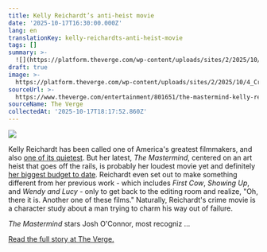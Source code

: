 ```yaml
---
title: Kelly Reichardt’s anti-heist movie
date: '2025-10-17T16:30:00.000Z'
lang: en
translationKey: kelly-reichardts-anti-heist-movie
tags: []
summary: >-
  ![](https://platform.theverge.com/wp-content/uploads/sites/2/2025/10/4_Credit_-2025-Mastermind-Movie-Inc.-All-Rights-Reserved.jpg?quality=90&strip=all&crop=0,0,...
draft: true
image: >-
  https://platform.theverge.com/wp-content/uploads/sites/2/2025/10/4_Credit_-2025-Mastermind-Movie-Inc.-All-Rights-Reserved.jpg?quality=90&#038;strip=all&#038;crop=0,0,100,100
sourceUrl: >-
  https://www.theverge.com/entertainment/801651/the-mastermind-kelly-reichardt-director-interview
sourceName: The Verge
collectedAt: '2025-10-17T18:17:52.860Z'
---
```

![](https://platform.theverge.com/wp-content/uploads/sites/2/2025/10/4_Credit_-2025-Mastermind-Movie-Inc.-All-Rights-Reserved.jpg?quality=90&strip=all&crop=0,0,100,100)

Kelly Reichardt has been called one of America's greatest filmmakers, and also [one of its quietest](https://variety.com/2016/film/reviews/certain-women-review-kristen-stewart-1201687531/). But her latest, _The Mastermind_, centered on an art heist that goes off the rails, is probably her loudest movie yet and definitely [her biggest budget to date](https://www.vulture.com/article/kelly-reichardt-interview-the-mastermind-josh-oconnor.html). Reichardt even set out to make something different from her previous work - which includes _First Cow_, _Showing Up_, and _Wendy and Lucy_ - only to get back to the editing room and realize, "Oh, there it is. Another one of these films." Naturally, Reichardt's crime movie is a character study about a man trying to charm his way out of failure.

_The Mastermind_ stars Josh O'Connor, most recogniz …

[Read the full story at The Verge.](https://www.theverge.com/entertainment/801651/the-mastermind-kelly-reichardt-director-interview)
